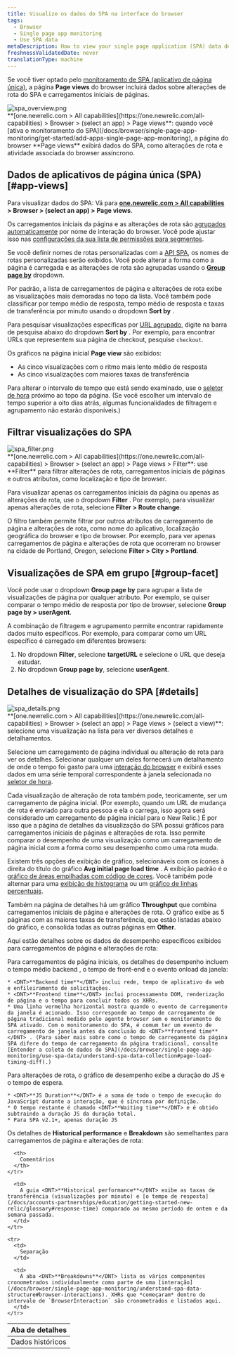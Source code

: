 ```yaml
---
title: Visualize os dados do SPA na interface do browser
tags:
  - Browser
  - Single page app monitoring
  - Use SPA data
metaDescription: How to view your single page application (SPA) data details in browser.
freshnessValidatedDate: never
translationType: machine
---
```


Se você tiver optado pelo [monitoramento de SPA (aplicativo de página única)](/docs/browser/single-page-app-monitoring/get-started/welcome-single-page-app-monitoring), a página <DNT>**Page views**</DNT> do browser incluirá dados sobre alterações de rota do SPA e carregamentos iniciais de páginas.

<img title="spa_overview.png" alt="spa_overview.png" src="/images/browser_screenshot-full_spa-pageviews.webp" />

<figcaption>
  <DNT>**[one.newrelic.com &gt; All capabilities](https://one.newrelic.com/all-capabilities) &gt; Browser &gt; (select an app) &gt; Page views**</DNT>: quando você [ativa o monitoramento do SPA](/docs/browser/single-page-app-monitoring/get-started/add-apps-single-page-app-monitoring), a página do browser <DNT>**Page views**</DNT> exibirá dados do SPA, como alterações de rota e atividade associada do browser assíncrono.
</figcaption>

## Dados de aplicativos de página única (SPA) [#app-views]

Para visualizar dados do SPA: Vá para <DNT>**[one.newrelic.com &gt; All capabilities](https://one.newrelic.com/all-capabilities) &gt; Browser &gt; (select an app) &gt; Page views**</DNT>.

Os carregamentos iniciais da página e as alterações de rota são [agrupados automaticamente](/docs/browser/new-relic-browser/configuration/group-browser-metrics-urls#hierarchy) por nome de interação do browser. Você pode ajustar isso nas [configurações da sua lista de permissões para segmentos](/docs/browser/new-relic-browser/installation-configuration/url-whitelists-grouping-browser-metrics).

Se você definir nomes de rotas personalizadas com a [API SPA](/docs/browser/new-relic-browser/browser-agent-spa-api), os nomes de rotas personalizadas serão exibidos. Você pode alterar a forma como a página é carregada e as alterações de rota são agrupadas usando o [<DNT>**Group page by**</DNT>](/docs/browser/single-page-app-monitoring/use-spa-data/view-spa-data-new-relic-browser#group-facet) dropdown.

Por padrão, a lista de carregamentos de página e alterações de rota exibe as visualizações mais demoradas no topo da lista. Você também pode classificar por tempo médio de resposta, tempo médio de resposta e taxas de transferência por minuto usando o dropdown <DNT>**Sort by**</DNT> .

Para pesquisar visualizações específicas por [URL agrupado](/docs/browser/new-relic-browser/configuration/group-browser-metrics-urls#hierarchy), digite na barra de pesquisa abaixo do dropdown <DNT>**Sort by**</DNT> . Por exemplo, para encontrar URLs que representem sua página de checkout, pesquise `checkout`.

Os gráficos na página inicial <DNT>**Page view**</DNT> são exibidos:

* As cinco visualizações com o ritmo mais lento médio de resposta
* As cinco visualizações com maiores taxas de transferência

Para alterar o intervalo de tempo que está sendo examinado, use o [seletor de hora](/docs/query-your-data/explore-query-data/dashboards/manage-your-dashboard/#dash-time-picker) próximo ao topo da página. (Se você escolher um intervalo de tempo superior a oito dias atrás, algumas funcionalidades de filtragem e agrupamento não estarão disponíveis.)

## Filtrar visualizações do SPA

<img title="spa_filter.png" alt="spa_filter.png" src="/images/browser_screenshot-full_spa-filters.webp" />

<figcaption>
  <DNT>**[one.newrelic.com &gt; All capabilities](https://one.newrelic.com/all-capabilities) &gt; Browser &gt; (select an app) &gt; Page views &gt; Filter**</DNT>: use <DNT>**Filter**</DNT> para filtrar alterações de rota, carregamentos iniciais de páginas e outros atributos, como localização e tipo de browser.
</figcaption>

Para visualizar apenas os carregamentos iniciais da página ou apenas as alterações de rota, use o dropdown <DNT>**Filter**</DNT> . Por exemplo, para visualizar apenas alterações de rota, selecione <DNT>**Filter &gt; Route change**</DNT>.

O filtro também permite filtrar por outros atributos de carregamento de página e alterações de rota, como nome do aplicativo, localização geográfica do browser e tipo de browser. Por exemplo, para ver apenas carregamentos de página e alterações de rota que ocorreram no browser na cidade de Portland, Oregon, selecione <DNT>**Filter &gt; City &gt; Portland**</DNT>.

## Visualizações de SPA em grupo [#group-facet]

Você pode usar o dropdown <DNT>**Group page by**</DNT> para agrupar a lista de visualizações de página por qualquer atributo. Por exemplo, se quiser comparar o tempo médio de resposta por tipo de browser, selecione <DNT>**Group page by &gt; userAgent**</DNT>.

A combinação de filtragem e agrupamento permite encontrar rapidamente dados muito específicos. Por exemplo, para comparar como um URL específico é carregado em diferentes browsers:

1. No dropdown <DNT>**Filter**</DNT>, selecione <DNT>**targetURL**</DNT> e selecione o URL que deseja estudar.
2. No dropdown <DNT>**Group page by**</DNT>, selecione <DNT>**userAgent**</DNT>.

## Detalhes de visualização do SPA [#details]

<img title="spa_details.png" alt="spa_details.png" src="/images/browser_screenshot-full_pageview-details.webp" />

<figcaption>
  <DNT>**[one.newrelic.com &gt; All capabilities](https://one.newrelic.com/all-capabilities) &gt; Browser &gt; (select an app) &gt; Page views &gt; (select a view)**</DNT>: selecione uma visualização na lista para ver diversos detalhes e detalhamentos.
</figcaption>

Selecione um carregamento de página individual ou alteração de rota para ver os detalhes. Selecionar qualquer um deles fornecerá um detalhamento de onde o tempo foi gasto para uma [interação do browser](/docs/browser/single-page-app-monitoring/understand-spa-data-structure#browser-interactions) e exibirá esses dados em uma série temporal correspondente à janela selecionada no [seletor de hora](/docs/query-your-data/explore-query-data/dashboards/manage-your-dashboard/#dash-time-picker).

Cada visualização de alteração de rota também pode, teoricamente, ser um carregamento de página inicial. (Por exemplo, quando um URL de mudança de rota é enviado para outra pessoa e ela o carrega, isso agora será considerado um carregamento de página inicial para o New Relic.) É por isso que a página de detalhes da visualização do SPA possui gráficos para carregamentos iniciais de páginas e alterações de rota. Isso permite comparar o desempenho de uma visualização como um carregamento de página inicial com a forma como seu desempenho como uma rota muda.

Existem três opções de exibição de gráfico, selecionáveis com os ícones à direita do título do gráfico <DNT>**Avg initial page load time**</DNT> . A exibição padrão é o [gráfico de áreas empilhadas com código de cores](/docs/apm/new-relic-apm/ui-functions/standard-dashboard-features). Você também pode alternar para uma [exibição de histograma](/docs/apm/applications-menu/features/histograms-viewing-data-distribution) ou um [gráfico de linhas percentuais](/docs/apm/applications-menu/features/percentiles-comparing-ranked-data).

Também na página de detalhes há um gráfico <DNT>**Throughput**</DNT> que combina carregamentos iniciais de página e alterações de rota. O gráfico exibe as 5 páginas com as maiores taxas de transferência, que estão listadas abaixo do gráfico, e consolida todas as outras páginas em <DNT>**Other**</DNT>.

Aqui estão detalhes sobre os dados de desempenho específicos exibidos para carregamentos de página e alterações de rota:

<CollapserGroup>
  <Collapser id="page-load" title="Detalhes de desempenho de carregamento da página inicial">
    Para carregamentos de página iniciais, os detalhes de desempenho incluem o tempo médio backend , o tempo de front-end e o evento onload da janela:

    * <DNT>**Backend time**</DNT> inclui rede, tempo de aplicativo da web e enfileiramento de solicitações.
    * <DNT>**Frontend time**</DNT> inclui processamento DOM, renderização de página e o tempo para concluir todos os XHRs.
    * Uma linha vermelha horizontal mostra quando o evento de carregamento da janela é acionado. Isso corresponde ao tempo de carregamento de página tradicional medido pelo agente browser sem o monitoramento de SPA ativado. Com o monitoramento do SPA, é comum ter um evento de carregamento de janela antes da conclusão do <DNT>**frontend time**</DNT> . (Para saber mais sobre como o tempo de carregamento da página SPA difere do tempo de carregamento da página tradicional, consulte [Entender a coleta de dados do SPA](/docs/browser/single-page-app-monitoring/use-spa-data/understand-spa-data-collection#page-load-timing-diff).)
  </Collapser>

  <Collapser id="route-change" title="Detalhes de desempenho de alteração de rota">
    Para alterações de rota, o gráfico de desempenho exibe a duração do JS e o tempo de espera.

    * <DNT>**JS Duration**</DNT> é a soma de todo o tempo de execução do JavaScript durante a interação, que é síncrona por definição.
    * O tempo restante é chamado <DNT>**Waiting time**</DNT> e é obtido subtraindo a duração JS da duração total.
    * Para SPA v2.1+, apenas duração JS
  </Collapser>
</CollapserGroup>

Os detalhes de <DNT>**Historical performance**</DNT> e <DNT>**Breakdown**</DNT> são semelhantes para carregamentos de página e alterações de rota:

<table>
  <thead>
    <tr>
      <th style={{ width: "150px" }}>
        Aba de detalhes
      </th>

      <th>
        Comentários
      </th>
    </tr>
  </thead>

  <tbody>
    <tr>
      <td>
        Dados históricos
      </td>

      <td>
        A guia <DNT>**Historical performance**</DNT> exibe as taxas de transferência (visualizações por minuto) e [o tempo de resposta](/docs/accounts-partnerships/education/getting-started-new-relic/glossary#response-time) comparado ao mesmo período de ontem e da semana passada.
      </td>
    </tr>

    <tr>
      <td>
        Separação
      </td>

      <td>
        A aba <DNT>**Breakdowns**</DNT> lista os vários componentes cronometrados individualmente como parte de uma [interação](/docs/browser/single-page-app-monitoring/understand-spa-data-structure#browser-interactions). XHRs que *começaram* dentro do intervalo de `BrowserInteraction` são cronometrados e listados aqui.
      </td>
    </tr>
  </tbody>
</table>